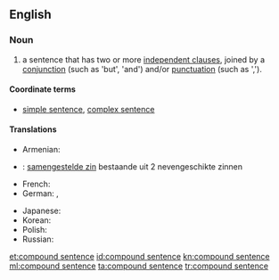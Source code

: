 ==English==

===Noun===
{{en-noun|head=[[compound]] [[sentence]]}}

# {{context|grammar|lang=en}} a sentence that has two or more [[independent clause]]s, joined by a [[conjunction]] (such as 'but', 'and') and/or [[punctuation]] (such as ',').
{{examples-right|examples=The alarm went off and I got out of bed.<br>I got to work but my computer wouldn't work}}

====Coordinate terms====
* {{sense|grammar}} [[simple sentence]], [[complex sentence]]

====Translations====
{{trans-top|a sentence that has two or more independent clauses, joined by a conjunction and/or punctuation.}}
* Armenian: {{t|hy|բարդ նախադասություն}}
* {{ttbc|nl}}: [[samengestelde zin]] bestaande uit 2 nevengeschikte zinnen {{g|m}} <!-- what is the translation here? is it only the linked phrase? the whole phrase? WTF is this? -->
* French: {{t+|fr|phrase complexe|f}}
* German: {{t+|de|Satzreihe|f}}, {{t+|de|Satzverbindung|f}}
{{trans-mid}}
* Japanese: {{t|ja|重文|tr=jūbun|sc=Jpan}}
* Korean: {{t|ko|병렬문|sc=Kore}}
* Polish: {{t+|pl|zdanie złożone|n}}
* Russian: {{t|ru|сложносочинённое предложе́ние|n}}
{{trans-bottom}}

[[et:compound sentence]]
[[id:compound sentence]]
[[kn:compound sentence]]
[[ml:compound sentence]]
[[ta:compound sentence]]
[[tr:compound sentence]]